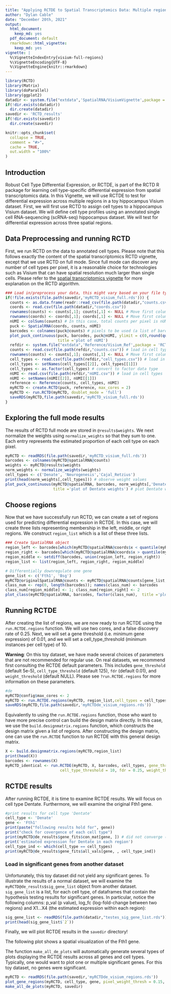 ```yaml
---
title: "Applying RCTDE to Spatial Transcriptomics Data: Multiple regions in Visium with full mode RCTD"
author: "Dylan Cable"
date: "December 20th, 2021"
output:
  html_document:
    keep_md: yes
  pdf_document: default
  rmarkdown::html_vignette:
    keep_md: yes
vignette: |
  %\VignetteIndexEntry{visium-full-regions} 
  %\VignetteEncoding{UTF-8} 
  %\VignetteEngine{knitr::rmarkdown}
---
```


```r

library(RCTD)
library(Matrix)
library(doParallel)
library(ggplot2)
datadir <- system.file("extdata",'SpatialRNA/VisiumVignette',package = 'RCTD') # directory for sample Visium dataset
if(!dir.exists(datadir))
  dir.create(datadir)
savedir <- 'RCTD_results'
if(!dir.exists(savedir))
  dir.create(savedir)
```

```r
knitr::opts_chunk$set(
  collapse = TRUE,
  comment = "#>",
  cache = TRUE,
  out.width = "100%"
)
```

## Introduction

Robust Cell Type Differential Expression, or RCTDE, is part of the RCTD R package for learning cell type-specific differential expression from spatial transcriptomics data. In this Vignette, we will use RCTDE to test for differential expression across multiple regions in a toy hippocampus Visium dataset. First, we will first use RCTD to assign cell types to a hippocampus Visium dataset. We will define cell type profiles using an annotated single cell RNA-sequencing (scRNA-seq) hippocampus dataset. We will test for differential expression across three spatial regions.

## Data Preprocessing and running RCTD

First, we run RCTD on the data to annotated cell types. Please note that this follows exactly the content of the spatial transcriptomics RCTD vignette, except that we use RCTD on full mode. Since full mode can discover any number of cell types per pixel, it is a reasonable choice for technologies such as Visium that can have spatial resolution much larger than single cells. Please refer to the [spatial transcriptomics vignette](https://raw.githack.com/dmcable/RCTD/master/vignettes/spatial-transcriptomics.html) for more explanation on the RCTD algorithm.

```r
### Load in/preprocess your data, this might vary based on your file type
if(!file.exists(file.path(savedir,'myRCTD_visium_full.rds'))) {
  counts <- as.data.frame(readr::read_csv(file.path(datadir,"counts.csv"))) # load in counts matrix
  coords <- read.csv(file.path(datadir,"coords.csv"))
  rownames(counts) <- counts[,1]; counts[,1] <- NULL # Move first column to rownames
  rownames(coords) <- coords[,1]; coords[,1] <- NULL # Move first column to rownames
  nUMI <- colSums(counts) # In this case, total counts per pixel is nUMI
  puck <- SpatialRNA(coords, counts, nUMI)
  barcodes <- colnames(puck@counts) # pixels to be used (a list of barcode names). 
  plot_puck_continuous(puck, barcodes, puck@nUMI, ylimit = c(0,round(quantile(puck@nUMI,0.9))), 
                       title ='plot of nUMI') 
  refdir <- system.file("extdata",'Reference/Visium_Ref',package = 'RCTD') # directory for the reference
  counts <- read.csv(file.path(refdir,"counts.csv")) # load in cell types
  rownames(counts) <- counts[,1]; counts[,1] <- NULL # Move first column to rownames
  cell_types <- read.csv(file.path(refdir,"cell_types.csv")) # load in cell types
  cell_types <- setNames(cell_types[[2]], cell_types[[1]])
  cell_types <- as.factor(cell_types) # convert to factor data type
  nUMI <- read.csv(file.path(refdir,"nUMI.csv")) # load in cell types
  nUMI <- setNames(nUMI[[2]], nUMI[[1]])
  reference <- Reference(counts, cell_types, nUMI)
  myRCTD <- create.RCTD(puck, reference, max_cores = 2)
  myRCTD <- run.RCTD(myRCTD, doublet_mode = 'full')
  saveRDS(myRCTD,file.path(savedir,'myRCTD_visium_full.rds'))
}
```

## Exploring the full mode results

The results of RCTD full mode are stored in `@results$weights`. We next normalize the weights using `normalize_weights` so that they sum to one. Each entry represents the estimated proportion of each cell type on each pixel.

```r
myRCTD <- readRDS(file.path(savedir,'myRCTD_visium_full.rds'))
barcodes <- colnames(myRCTD@spatialRNA@counts)
weights <- myRCTD@results$weights
norm_weights <- normalize_weights(weights)
cell_types <- c('Denate', 'Neurogenesis','Cajal_Retzius')
print(head(norm_weights[,cell_types])) # observe weight values
plot_puck_continuous(myRCTD@spatialRNA, barcodes, norm_weights[,'Denate'], ylimit = c(0,0.5), 
                     title ='plot of Dentate weights') # plot Dentate weights
```

## Choose regions

Now that we have successfully run RCTD, we can create a set of regions used for predicting differential expression in RCTDE. In this case, we will create three lists representing membership in the left, middle, or right regions. We construct `region_list` which is a list of these three lists.

```r
### Create SpatialRNA object
region_left <- barcodes[which(myRCTD@spatialRNA@coords$x < quantile(myRCTD@spatialRNA@coords$x, 1/3))]
region_right <- barcodes[which(myRCTD@spatialRNA@coords$x > quantile(myRCTD@spatialRNA@coords$x, 2/3))]
region_middle <- setdiff(barcodes, union(region_left, region_right))
region_list <- list(region_left, region_right, region_middle)

# Differentially downregulate one gene
gene_list <- c('Fth1', 'Bsg')
myRCTD@originalSpatialRNA@counts <- myRCTD@spatialRNA@counts[gene_list,]
class_num <- rep(0, length(barcodes)); names(class_num) <- barcodes
class_num[region_middle] <- 1; class_num[region_right] <- 2 
plot_class(myRCTD@spatialRNA, barcodes, factor(class_num),  title ='plot of regions') # plot regions
```

## Running RCTDE

After creating the list of regions, we are now ready to run RCTDE using the `run.RCTDE.regions` function. We will use two cores, and a false discovery rate of 0.25. Next, we will set a gene threshold (i.e. minimum gene expression) of 0.01, and we will set a cell_type_threshold (minimum instances per cell type) of 10.

**Warning**: On this toy dataset, we have made several choices of parameters that are not recommended for regular use. On real datasets, we recommend first consulting the RCTDE default parameters. This includes `gene_threshold` (default 5e-5), `cell_type_threshold` (default 125), `fdr` (default 0.01), and `weight_threshold` (default NULL). Please see `?run.RCTDE.regions` for more information on these parameters. 

```r
#de
myRCTD@config$max_cores <- 2
myRCTD <- run.RCTDE.regions(myRCTD, region_list,cell_types = cell_types, gene_threshold = .01, cell_type_threshold = 10, fdr = 0.25, doublet_mode = F, weight_threshold = 0.1) 
saveRDS(myRCTD,file.path(savedir,'myRCTDde_visium_regions.rds'))
```

Equivalently to using the `run.RCTDE.regions` function, those who want to have more precise control can build the design matrix directly. In this case, we use the `build.designmatrix.regions` function, which constructs the design matrix given a list of regions. After constructing the design matrix, one can use the `run.RCTDE` function to run RCTDE with this general design matrix.

```r
X <- build.designmatrix.regions(myRCTD,region_list)
print(head(X))
barcodes <- rownames(X)
myRCTD_identical <- run.RCTDE(myRCTD, X, barcodes, cell_types, gene_threshold = .01, doublet_mode = F,
                        cell_type_threshold = 10, fdr = 0.25, weight_threshold = 0.1)
```

## RCTDE results

After running RCTDE, it is time to examine RCTDE results. We will focus on cell type Dentate. Furthermore, we will examine the original Fth1 gene.

```r
#print results for cell type 'Dentate'
cell_type <- 'Denate'
gene <- 'Fth1'
print(paste("following results hold for", gene))
print("check for covergence of each cell type")
print(myRCTD@de_results$gene_fits$con_mat[gene, ]) # did not converge (dataset was too small)
print('estimated expression for Dentate in each region')
cell_type_ind <- which(cell_type == cell_types)
print(myRCTD@de_results$gene_fits$all_vals[gene, , cell_type_ind]) 
```

### Load in significant genes from another dataset

Unfortunately, this toy dataset did not yield any significant genes. To illustrate the results of a normal dataset, we will
examine the `myRCTD@de_results$sig_gene_list` object from another dataset. `sig_gene_list` is a list, for each cell type, of dataframes that contain the hypothesis testing results for significant genes. In particular, notice the following columns: p_val (p value), log_fc (log-fold-change between two regions) and X1...X4 (the estimated expression within each region):

```r
sig_gene_list <- readRDS(file.path(datadir,"testes_sig_gene_list.rds")) # load in counts matrix
print(head(sig_gene_list$`2`))
```

Finally, we will plot RCTDE results in the `savedir` directory!

The following plot shows a spatial visualization of the Fth1 gene.

The function `make_all_de_plots` will automatically generate several types of plots displaying the RCTDE results across all genes and cell types. Typically, one would want to plot one or multiple significant genes. For this toy dataset, no genes were significant.

```r
myRCTD <- readRDS(file.path(savedir,'myRCTDde_visium_regions.rds'))
plot_gene_regions(myRCTD, cell_type, gene, pixel_weight_thresh = 0.15, expr_thresh = 8)
make_all_de_plots(myRCTD, savedir)
```

